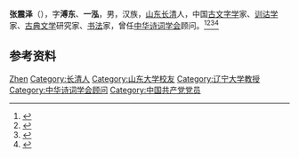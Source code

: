 '''张震泽'''（{{bd|1911年|10月|1992年}}），字'''溥东'''、'''一泓'''，男，汉族，[[山东|山东]][[长清|长清]]人，中国[[古文字学|古文字学]]家、[[训诂学|训诂学]]家、[[古典文学|古典文学]]研究家、[[书法|书法]]家，曾任[[中华诗词学会|中华诗词学会]]顾问。<ref>{{Cite book|title=中国当代文化名人小传|author=伍杰主编; 崔运玺, 王伟华, 周昌喜副主编|publisher=辽宁人民出版社|year=1993|isbn=9787205022938|location=沈阳|pages=}}</ref><ref>{{Cite book|title=20世纪中华人物名字号辞典|author=周家珍编著|publisher=法律出版社|year=2000|isbn=9787503628320|location=北京|pages=}}</ref><ref>{{Cite book|title=中国近现代人物别名词典|author=徐为民编|publisher=沈阳出版社|year=1993|isbn=|location=沈阳|pages=}}</ref><ref>{{Cite book|title=中国当代书法家辞典|author=金通达主编|publisher=浙江人民出版社|year=2001|isbn=|location=杭州|pages=}}</ref>

== 参考资料 ==
{{reflist}}

{{中国人物小作品}}
{{Navboxes
| title  = 张震泽在[[中华诗词学会|中华诗词学会]]的职务
| list1  =
{{中华诗词学会第一届理事会}}
}}

{{Authority control}}
{{DEFAULTSORT:Zhang张}}
[[Category:张姓|Zhen]]
[[Category:长清人|Category:长清人]]
[[Category:山东大学校友|Category:山东大学校友]]
[[Category:辽宁大学教授|Category:辽宁大学教授]]
[[Category:中华诗词学会顾问|Category:中华诗词学会顾问]]
[[Category:中国共产党党员|Category:中国共产党党员]]